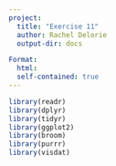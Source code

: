 ```yaml
---
project:
  title: "Exercise 11"
  author: Rachel Delorie
  output-dir: docs

Format:
  html:
  self-contained: true
---
```

```r
library(readr)
library(dplyr)
library(tidyr)
library(ggplot2)
library(broom)
library(purrr)
library(visdat)
```

